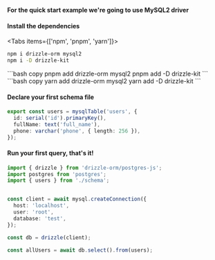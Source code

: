 

**For the quick start example we're going to use MySQL2 driver**

#### Install the dependencies
<Tabs items={['npm', 'pnpm', 'yarn']}>
  <Tab>
```bash copy
npm i drizzle-orm mysql2
npm i -D drizzle-kit
```
  </Tab>
  <Tab>
```bash copy
pnpm add drizzle-orm mysql2
pnpm add -D drizzle-kit
```
  </Tab>
  <Tab>
```bash copy
yarn add drizzle-orm mysql2
yarn add -D drizzle-kit
```
  </Tab>
</Tabs>

#### Declare your first schema file
```typescript filename="schema.ts"
export const users = mysqlTable('users', {
  id: serial('id').primaryKey(),
  fullName: text('full_name'),
  phone: varchar('phone', { length: 256 }),
});
```

#### Run your first query, that's it!
```typescript copy filename="db.ts"
import { drizzle } from 'drizzle-orm/postgres-js';
import postgres from 'postgres';
import { users } from './schema';


const client = await mysql.createConnection({
  host: 'localhost',
  user: 'root',
  database: 'test',
});

const db = drizzle(client);

const allUsers = await db.select().from(users);
```